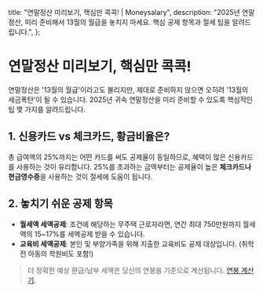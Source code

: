   title: "연말정산 미리보기, 핵심만 콕콕! | Moneysalary",
  description:
    "2025년 연말정산, 미리 준비해서 13월의 월급을 놓치지 마세요. 핵심 공제 항목과 절세 팁을 알려드립니다.",
};

# 연말정산 미리보기, 핵심만 콕콕!

연말정산은 '13월의 월급'이라고도 불리지만, 제대로 준비하지 않으면 오히려 '13월의 세금폭탄'이 될 수 있습니다. 2025년 귀속 연말정산을 미리 준비할 수 있도록 핵심적인 팁 몇 가지를 알려드립니다.

## 1. 신용카드 vs 체크카드, 황금비율은?

총 급여액의 25%까지는 어떤 카드를 써도 공제율이 동일하므로, 혜택이 많은 신용카드를 사용하는 것이 유리합니다. 25%를 초과하는 금액부터는 공제율이 높은 **체크카드나 현금영수증**을 사용하는 것이 절세에 도움이 됩니다.

## 2. 놓치기 쉬운 공제 항목

- **월세액 세액공제**: 조건에 해당하는 무주택 근로자라면, 연간 최대 750만원까지 월세액의 15~17%를 세액공제 받을 수 있습니다.
- **교육비 세액공제**: 본인 및 부양가족을 위해 지출한 교육비도 공제 대상입니다. (취학 전 아동의 학원비도 포함!)

> 더 정확한 예상 환급/납부 세액은 당신의 연봉을 기준으로 계산됩니다. [연봉 계산기](/).
